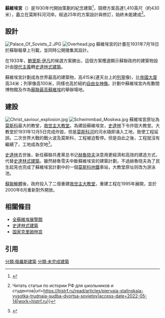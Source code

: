 {{NoteTA|G1=PP}}
{{Other uses list|莫斯科的一個建築計劃|聖彼得堡的一座建築|蘇維埃宮 (聖彼得堡)|加里寧格勒的一座建築|蘇維埃宮 (加里寧格勒)}}
{{Infobox building
|image              = The Soviet Union 1937 CPA 549 stamp (Palace of the Soviets).jpg
|caption = 1937年苏联小型邮票上的苏维埃宫
|name               = 苏维埃宫
|native_name        = Дворец Советов
|location           = [[苏联|苏联]][[莫斯科|莫斯科]]
|coordinates        = {{coord|55|44|40|N|37|36|20|E|type:landmark|display=inline,title}}
|status             = cancelled
|antenna_spire      = {{convert|495|m|ft|0|abbr=on}}
|roof               = {{convert|415|m|ft|0|abbr=on}}
|floor_count        = 100
}}
'''蘇維埃宮'''（{{lang-ru|Дворец Советов}}）是1930年代開始策劃的紀念建築<ref>{{Cite web|title=Дворец Советов - архитектурные конкурсы 1930-х гг|url=https://cyberleninka.ru/article/n/dvorets-sovetov-arhitekturnye-konkursy-1930-h-gg/viewer|access-date=2022-05-14|work=cyberleninka.ru}}</ref>，競標方案高達1,410英尺（約430米），矗立在莫斯科河河岸。經過25年的方案設計與修訂，始終未能建成<ref>{{Cite web|title=Первая сталинская высотка: трудная судьба Дворца Советов {{!}} Читать статьи по истории РФ для школьников и студентов|url=https://histrf.ru/read/articles/piervaia-stalinskaia-vysotka-trudnaia-sudba-dvortsa-sovietov|access-date=2022-05-14|work=histrf.ru}}</ref>。

== 設計 ==
[[File:Palace_Of_Soviets_2.JPG|thumb]]
[[File:Overhead.jpg|thumb]]
蘇維埃宮的計畫在1931年7月18日於蘇聯報章上刊載，並同時公開徵集其設計。

在1933年，[[鮑里斯·伊凡|鮑里斯·伊凡]]的候選方案勝出，這個方案穫選顯示蘇聯政府的建築物設計由[[現代主義|現代主義]]轉[[史達林式建築|史達林式建築]]。

蘇維埃宮計劃成為世界最高的建築物，高415米(連天台上的[[列寧|列寧]]像)，比[[帝國大廈|帝國大廈]]高34米；列寧像高100米，同樣也高於紐約[[自由女神像|自由女神像]]。計劃中蘇維埃宮內有數間博物館及作為[[蘇聯最高蘇維埃|蘇聯最高蘇維埃]]的舉辦場地。

== 建設 ==
[[File:Christ_saviour_explosion.jpg|thumb]]
[[File:Schwimmbad_Moskwa.jpg|thumb]]
蘇維埃宮原址為[[莫斯科|莫斯科]]最大的教堂，[[救世主大教堂_(莫斯科)|救世主大教堂]]。為建設蘇維埃宮，[[史達林|史達林]]下令炸毀大教堂。大教堂於1931年12月5日完成炸毀，但是[[莫斯科河|莫斯科河]]的河水隨即涌入工地，致使工程延誤。二次世界大戰的戰火波及莫斯科，工程被迫暫停。但是自此之後，工程就沒有繼續了，工地成為空地<ref>{{Cite web|title=Почему Сталин хотел построить Дворец Советов на месте Храм Христа Спасителя|url=https://russian7.ru/post/pochemu-stalin-khotel-postroit-dvore/|access-date=2022-05-18|date=2021-07-30|work=Русская семерка|language=ru-RU}}</ref>。

[[史達林|史達林]]去世後，新任蘇聯共產黨总书记[[赫魯晓夫|赫魯晓夫]]決意用更經濟和高效的建造方式，代替[[史達林式建築|史達林式建築]]。雖然赫魯雪夫中斷蘇維埃宮的建築計劃，不過赫魯晓夫為了民生起見也完成了蘇維埃宮計劃中的一個[[莫斯科地鐵|莫斯科地鐵]]車站，大教堂原址则改为游泳池。

[[蘇聯解體|蘇聯解體]]後，政府投入了二億重建[[救世主大教堂|救世主大教堂]]，重建工程在1995年展開，並於2000年8月重新對外開放。

== 相關條目 ==
* [[全蘇維埃展覽館|全蘇維埃展覽館]]
* [[史達林式建築|史達林式建築]]
* [[国家克里姆林宫|国家克里姆林宫]]

== 引用 ==
[[分類:俄羅斯建築|分類:俄羅斯建築]]
[[分類:未完成建築|分類:未完成建築]]